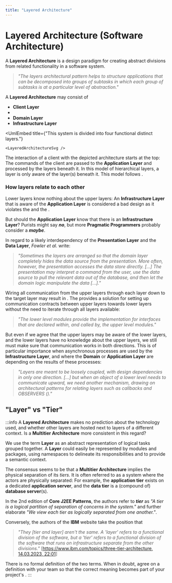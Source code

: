```yaml
---
title: "Layered Architecture"
---
```



# Layered Architecture (Software Architecture)

A **Layered Architecture** is a design paradigm for creating abstract divisions from related functionality in a software system.

> _"The layers architectural pattern helps to structure applications that
can be decomposed into groups of subtasks in which each group of
subtasks is at a particular level of abstraction."_ <BibRef name="POSA" pp="31"/>

A **Layered Architecture** may consist of

 - **Client Layer**
 - **<GlosRef name="Application Layer" file="sa.applicationlayer" />**
 - **Domain Layer**
 - **Infrastructure Layer**


<UmlEmbed
    title={"This system is divided into four functional distinct layers."}
>
    <LayeredArchitectureSvg />
</UmlEmbed>

The interaction of a client with the depicted architecture starts at the top: The commands of the client are passed to the
**Application Layer** and processed by the layers beneath it. In this model of hierarchical layers,
a layer is only aware of the layer(s) beneath it. This model follows <BibRef name="ddd" pp="68-71" />.

### How layers relate to each other
Lower layers know nothing about the upper layers: An **Infrastructure Layer**
that is aware of the **Application Layer** is considered a bad design as it violates the <GlosRef name="SRP" file="sd.singleresponsibilityprinciple" />
and the <GlosRef name="DIP" file="sd.dependencyinversionprinciple" />.

But should the **Application Layer** know that there is an **Infrastructure Layer**? Purists might say _**no**_, but
more **Pragmatic Programmers** probably consider a _**maybe**_.

In regard to a likely interdependency of the **Presentation Layer** and the **Data Layer**, _Fowler et al._ write:

> _"Sometimes the layers are arranged so that the domain layer completely hides the data source from the presentation.
More often, however, the presentation accesses the data store directly. [...] The presentation may interpret a command from
the user, use the data source to pull the relevant data out of the database, and then let the domain logic manipulate the data [...]."_ <BibRef name="POEAA" pp="20" />

Wiring all communication from the upper layers through each layer down to the target layer may result in <GlosRef name="Needless Complexity" file="sd.symptomsofpoordesign" />. The <GlosRef name="DIP" file="sd.dependencyinversionprinciple" /> provides a solution for setting up communication contracts
between upper layers towards lower layers without the need to iterate through all layers available:

> _"The lower level modules provide the implementation for interfaces that are declared within, and called by, the upper level modules."_ <BibRef name="ASD" pp="129" />

But even if we agree that the upper layers may be aware of the lower layers, and the lower layers have no knowledge about the upper layers, we
still must make sure that communication works in both directions. This is of particular importance when asynchronous
processes are used by the **Infrastructure Layer**, and where the **Domain** or **Application Layer** are depending on the results of
these processes:

> _"Layers are meant to be loosely coupled, with design dependencies in only one direction. [...] but when an object of a lower level needs to communicate upward, we need another mechanism, drawing on architectural patterns for relating layers such as callbacks and OBSERVERS (<BibRef name="GOF" />)."_ <BibRef name="DDD" pp="72-73" />


## "Layer" vs "Tier"
:::info
A **Layered Architecture** makes no prediction about the technology used, and whether other layers are hosted next to
layers of a different context. Is a **Multitier Architecture** more consistent in this regard?

We use the term **Layer** as an abstract representation of logical tasks grouped together. A **Layer** could easily be
represented by modules and packages, using namespaces to delineate its responsibilities and to provide a semantic context.

The consensus seems to be that a **Multitier Architecture** implies the physical separation of its _tiers_. It is often
referred to as a system where the actors are physically separated: For example, the **application tier** exists on a dedicated
**application server**, and the **data tier** is a (compound of) **database server**(s).

In the 2nd edition of **Core J2EE Patterns**, the authors refer to _**tier**_ as _"A tier is a logical partition of separation of concerns in the system."_ <BibRef name="J2EE" pp="120" /> and further elaborate _"We view each tier as logically separated from one another."_.

Conversely, the authors of the **IBM** website take the position that

> _"They [tier and layer] aren't the same. A 'layer' refers to a functional division of the software, but a 'tier' refers to a functional division of the software that runs on infrastructure separate from the other divisions."_ [[https://www.ibm.com/topics/three-tier-architecture, 14.03.2023, 22:01](https://www.ibm.com/topics/three-tier-architecture)]


<ImgEmbed
    url={LayerVsTierPng}
    figure={2}
/>


There is no formal definition of the two terms. When in doubt, agree on a definition with your team so that the correct
meaning becomes part of your project's <GlosRef name="Ubiquitous Language" file ="ddd.ubiquitouslanguage" />.
:::

<BackButton />